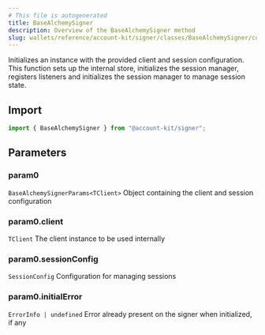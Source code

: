 ```yaml
---
# This file is autogenerated
title: BaseAlchemySigner
description: Overview of the BaseAlchemySigner method
slug: wallets/reference/account-kit/signer/classes/BaseAlchemySigner/constructor
---
```


Initializes an instance with the provided client and session configuration.
This function sets up the internal store, initializes the session manager,
registers listeners and initializes the session manager to manage session state.

## Import

```ts
import { BaseAlchemySigner } from "@account-kit/signer";
```

## Parameters

### param0

`BaseAlchemySignerParams<TClient>`
Object containing the client and session configuration

### param0.client

`TClient`
The client instance to be used internally

### param0.sessionConfig

`SessionConfig`
Configuration for managing sessions

### param0.initialError

`ErrorInfo | undefined`
Error already present on the signer when initialized, if any
